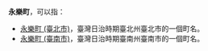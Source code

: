 '''永樂町'''，可以指：
* [[永樂町_(臺北市)|永樂町 (臺北市)]]，臺灣日治時期臺北州臺北市的一個町名。
* [[永樂町_(臺南市)|永樂町 (臺南市)]]，臺灣日治時期臺南州臺南市的一個町名。

{{disambig|cat=三字地名消歧义}}